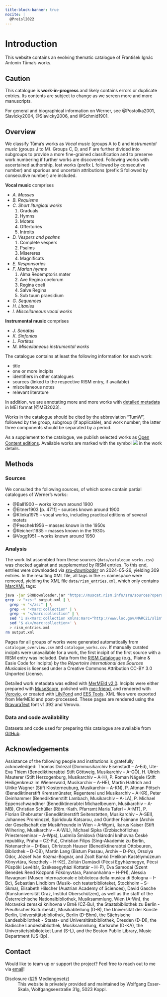 ```yaml
---
title-block-banner: true
nocite: |
  @Preisl2022
---
```


# Introduction {.unnumbered}

This website contains an evolving thematic catalogue of František Ignác Antonín Tůma's works.

::: {.callout-important}
## Caution

This catalogue is **work-in-progress** and likely contains errors or duplicate entries. Its contents are subject to change as we screen more and more manuscripts.
:::

For general and biographical information on Werner, see @Postolka2001, Slavicky2004, @Slavicky2006, and @Schmid1901.


## Overview

We classify Tůma's works as *Vocal music* (groups A to I) and *instrumental music* (groups J to M). Groups C, D, and F are further divided into subgroups to provide a more fine-grained classification and to preserve work numbering if further works are discovered. Following works with ascertained authorship, lost works (prefix L followed by consecutive number) and spurious and uncertain attributions (prefix S followed by consecutive number) are included.

**Vocal music** comprises

- *A. Masses*<br/>
- *B. Requiems*
- *C. Short liturgical works*<br/>
  (1) Graduals<br/>
  (2) Hymns<br/>
  (3) Motets<br/>
  (4) Offertories<br/>
  (5) Introits
- *D. Vespers and psalms*<br/>
  (1) Complete vespers<br/>
  (2) Psalms<br/>
  (3) Misereres<br/>
  (4) Magnificats
- *E. Responsories*
- *F. Marian hymns*<br/>
  (1) Alma Redemptoris mater<br/>
  (2) Ave Regina coelorum<br/>
  (3) Regina coeli<br/>
  (4) Salve Regina<br/>
  (5) Sub tuum praesidium
- *G. Sequences*
- *H. Litanies*
- *I. Miscellaneous vocal works*

**Instrumental music** comprises

- *J. Sonatas*
- *K. Sinfonias*
- *L. Partitas*
- *M. Miscellaneous instrumental works*

The catalogue contains at least the following information for each work:

- title
- one or more incipits
- identifiers in other catalogues
- sources (linked to the respective RISM entry, if available)
- miscellaneous notes
- relevant literature

In addition, we are annotating more and more works with [detailed metadata](metadata.qmd) in MEI format [@MEI2023].

Works in the catalogue should be cited by the abbreviation “TumW”, followed by the group, subgroup (if applicable), and work number; the latter three components should be separated by a period.

As a supplement to the catalogue, we publish selected works as [Open Content editions](https://edition.esser-skala.at/scores/frantisek-ignac-antonin-tuma/). Available works are marked with the symbol ![](../images/ees_link.svg) in the work details.


## Methods

### Sources

We consulted the following sources, of which some contain partial catalogues of Werner's works:

- @Ball1900 – works known around 1900
- @Eitner1903 [p. 471f] – sources known around 1900
- @Klinka1975 – vocal works, including practical editions of several motets
- @Peschek1956 – masses known in the 1950s
- @Reichert1935 – masses known in the 1930s
- @Vogg1951 – works known around 1950

### Analysis

The work list assembled from these sources (`data/catalogue_works.csv`) was checked against and supplemented by RISM entries. To this end, entries were downloaded via [*sru-downloader*](https://github.com/rism-international/sru-downloader) on 2024-05-26, yielding 309 entries. In the resulting XML file, all tags in the `zs` namespace were removed, yielding the XML file `data/rism_entries.xml`, which only contains [MarcXML](https://www.loc.gov/standards/marcxml/) tags:

```bash
java -jar SRUDownloader.jar "https://muscat.rism.info/sru/sources?operation=searchRetrieve&version=1.1&query=creator=%22T%C5%AFma,+Franti%C5%A1ek+Ign%C3%A1c%22&maximumRecords=100"
grep -v "<zs:" output.xml | \
  grep -v "</zs:" | \
  grep -v "<marc:collection" | \
  grep -v "</marc:collection" | \
  sed '1 a\<marc:collection xmlns:marc="http://www.loc.gov/MARC21/slim">' | \
  sed '$ a\</marc:collection>' \
  > rism_entries.xml
rm output.xml
```

Pages for all groups of works were generated automatically from `catalogue_overview.csv` and `catalogue_works.csv`. If manually curated incipits were unavailable for a work, the first incipit of the first source with a RISM entry was included. Data from the [RISM Catalogue](https://opac.rism.info) (e.g., Plaine & Easie Code for incipits) by the *Répertoire International des Sources Musicales* is licensed under a Creative Commons Attribution CC-BY 3.0 Unported License.

Detailed work metadata was edited with [MerMEId v2.0](https://mermeid.edirom.de/). Incipits were either prepared with [MuseScore](https://musescore.org), polished with [mei-friend](https://mei-friend.mdw.ac.at), and rendered with [Verovio](https://www.verovio.org), or created with [LilyPond](https://lilypond.org/) and [EES Tools](https://github.com/edition-esser-skala/ees-tools). XML files were exported from MerMEId and post-processed. These pages are rendered using the [BravuraText](https://github.com/steinbergmedia/bravura) font v1.392 and Verovio.


### Data and code availability

Datasets and code used for preparing this catalogue are available from [GitHub](https://github.com/edition-esser-skala/tuma-catalogue-of-works).


## Acknowledgements

Assistance of the following people and institutions is gratefully acknowledged:
Thomas Dolezal (Dommusikarchiv Eisenstadt – A-Ed),
Ute-Eva Thiem (Benediktinerabtei Stift Göttweig, Musikarchiv – A-GÖ),
H. Ulrich Mauterer (Stift Herzogenburg, Musikarchiv – A-H),
P. Roman Nägele (Stift Heiligenkreuz im Wienerwald, Musikarchiv – A-HE),
Martin Haltrich and Ulrike Wagner (Stift Klosterneuburg, Musikarchiv – A-KN),
P. Altman Pötsch (Benediktinerstift Kremsmünster, Regenterei und Musikarchiv – A-KR),
Peter Deinhammer (Benediktinerstift Lambach, Musikarchiv – A-LA),
P. Michael Eppenschwandtner (Benediktinerabtei Michaelbeuern, Musikarchiv – A-MB),
Christian Schüller (Röm.-Kath. Pfarramt Maria Taferl – A-MT),
P. Florian Ehebruster (Benediktinerstift Seitenstetten, Musikarchiv – A-SEI),
Johannes Prominczel, Spiridoula Katsarou, and Günther Faimann (Archiv der Gesellschaft der Musikfreunde in Wien – A-Wgm),
Ikarus Kaiser (Stift Wilhering, Musikarchiv – A-WIL),
Michael Sipka (Erzbischöfliches Priesterseminar – A-Wps),
Ludmila Šmídová (Národní knihovna České republiky, Praha – CZ-Pu),
Christian Filips (Sing-Akademie zu Berlin, Notenarchiv – D-Bsa),
Christoph Hauser (Benediktinerabtei Ottobeuren, Bibliothek – D-OB),
Martin Lang (Bistum Passau, Archiv – D-Po),
Orsolya Ódor, József Iván Kozma-Bognár, and Zsolt Bankó (Helikon Kastélymúzeum Könyvtára, Keszthely – H-KE),
Zoltán Damásdi (Pécsi Egyházmegye, Pécsi Püspöki Levéltár, Székesegyházi Kottatár – H-P),
Éva Samodai (Szent Benedek Rend Központi Főkönyvtára, Pannonhalma – H-PH),
Alessia Ravagnani (Museo internazionale e biblioteca della musica di Bologna – I-Bc),
Sebastian Lindblom (Musik- och teaterbiblioteket, Stockholm – S-Skma),
Elisabeth Hilscher (Austrian Academy of Sciences),
David Gasche (Kunstuniversität Graz, Institut Oberschützen),
as well as the staff of
the Österreichische Nationalbibliothek, Musiksammlung, Wien (A-Wn),
the Moravská zemská knihovna v Brně (CZ-Bu),
the Staatsbibliothek zu Berlin - Preußischer Kulturbesitz, Musikabteilung (D-B),
the Universität der Künste Berlin, Universitätsbibliothek, Berlin (D-Bhm),
the Sächsische Landesbibliothek - Staats- und Universitätsbibliothek, Dresden (D-Dl),
the Badische Landesbibliothek, Musiksammlung, Karlsruhe (D-KA),
the Universitetsbiblioteket Lund (S-L),
and the Boston Public Library, Music Department (US-Bp).


## Contact

Would like to team up or support the project? Feel free to reach out to me via [email](mailto:wolfgang@esser-skala.at)!

Disclosure (§25 Mediengesetz)
: This website is privately provided and maintained by Wolfgang Esser-Skala, Wolfgangseestraße 31g, 5023 Koppl.
